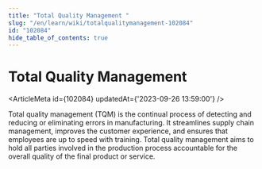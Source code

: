 ```yaml
---
title: "Total Quality Management "
slug: "/en/learn/wiki/totalqualitymanagement-102084"
id: "102084"
hide_table_of_contents: true
---
```



# Total Quality Management 

<ArticleMeta id={102084} updatedAt={'2023-09-26 13:59:00'} />
<div className='border-solid border-b border-t-0 my-4 border-[var(--ifm-color-gray-300)]' />

Total quality management (TQM) is the continual process of detecting and reducing or eliminating errors in manufacturing. It streamlines supply chain management, improves the customer experience, and ensures that employees are up to speed with training. Total quality management aims to hold all parties involved in the production process accountable for the overall quality of the final product or service.
